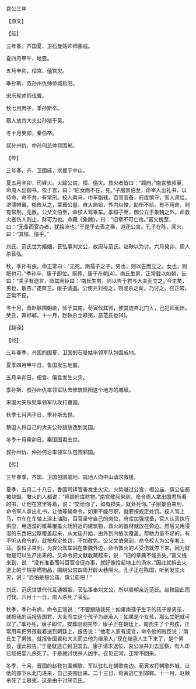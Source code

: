 

哀公三年

【原文】

【经】

三年春，齐国夏、卫石曼姑帅师围戚。

夏四月甲午，地震。

五月辛卯，桓宫、僖宫灾。

季孙斯、叔孙州仇帅师城启阳。

宋乐髡帅师伐曹。

秋七月丙子，季孙斯卒。

蔡人放其大夫公孙猎于吴。

冬十月癸卯，秦伯卒。

叔孙州仇、仲孙何忌帅师围邾。

【传】

三年春，齐、卫围戚，求援于中山。

夏五月辛卯，司铎火。火踰公宫，桓、僖灾。救火者皆曰：“顾府。”南宫敬叔至，命周人出御书，俟于宫，曰：“庀女而不在，死。”子服景伯至，命宰人出礼书，以待命，命不共，有常刑。校人乘马，巾车脂辖。百官官备，府库慎守，官人肃给。济濡帷幕，郁攸从之，蒙葺公屋。自大庙始，外内以悛，助所不给。有不用命，则有常刑，无赦。公父文伯至，命校人驾乘车。季桓子至，御公立于象魏之外。命救火者伤人则止，财可为也。命藏《象魏》，曰：“旧章不可亡也。”富父槐至，曰：“无备而官办者，犹拾渖也。”于是乎去表之槀，道还公宫。孔子在陈，闻火，曰：“其桓、僖乎。”

刘氏、范氏世为婚姻，苌弘事刘文公，故周与范氏。赵鞅以为讨。六月癸卯，周人杀苌弘。

秋，季孙有疾，命正常曰：“无死。南孺子之子，男也，则以告而立之。女也，则肥也可。”季孙卒，康子即位。既葬，康子在朝[4]。南氏生男，正常载以如朝，告曰：“夫子有遗言，命其圉臣曰：‘南氏生男，则以告于君与大夫而立之。’今生矣，男也，敢告。”遂奔卫。康子请退。公使共刘视之，则或杀之矣，乃讨之。召正常，正常不反。

冬十月，晋赵鞅围朝歌，师于其南。荀寅伐其郛，使其徒自北门入，己犯师而出。癸丑，奔邯郸。十一月，赵鞅杀士皋夷，恶范氏也[4]。

【翻译】

【经】

三年春季，齐国的国夏、卫国的石曼姑率领军队包围戚地。

夏季四月甲午日，鲁国发生地震。

五月辛卯日，桓宫、僖宫发生火灾。

季孙斯、叔孙州仇率领军队去修筑启阳这个地方的城墙。

宋国大夫乐髡率领军队攻打曹国。

秋季七月丙子日，季孙斯去世。

蔡国人将自己的大夫公孙猎放逐到吴国。

冬季十月癸卯日，秦国国君去世。

叔孙州仇、仲孙何忌率领军队包围邾国。

【传】

三年春季，齐国、卫国包围戚地，戚地人向中山请求救援。

夏季，五月二十八日，鲁国司铎官署发生火灾。火势越过公宫，桓公庙、僖公庙都被烧毁。救火的人都说：“照顾府库财物。”南宫敬叔来到，命令周人拿出国君所看的书，让他在宫里等着，说：“交给你了，如有损失，就处死你。”子服景伯来到，命令宰人拿出礼书，让他等候命令。如果不能尽职，就要按规定处罚。校人驾上马，巾车在车轴上涂上油脂，百官坚守自己的岗位，府库加强戒备，官人认真执行供应，用透湿的帷幕覆盖火场附近的建筑物，救火的器材就放在旁边。然后又用浸湿的东西把公屋覆盖起来，从太庙开始，由外到内依次覆盖。帮助力量不足的。有不听从命令的，就按规定处罚，不加赦免。公父文伯来到，命令校人为公车套上马。季桓子来到，为哀公驾车站在象魏外边，命令救火的人受伤就停下来，因为财物是可以生产出来的。又命令把文献收藏起来，说：“旧的章典不能丢失。”富父槐来到，说：“没有准备而叫百官仓促办事，就好像拾起地上的汤水。”因此就拆去火道上的干枯易燃物品，围绕公宫四周开辟火巷隔火。孔子正在陈国，听到发生火灾，说：“恐怕是桓公庙、僖公庙吧！”

刘氏、范氏世世代代互通婚姻，苌弘事奉刘文公，所以周朝亲近范氏。赵鞅因此而讨伐。六月十一日，周人杀死了苌弘。

秋季，季孙有病，命令正常说：“不要跟随我死！如果南孺子生下的孩子是男孩，就把我的话报告国君、大夫而立这个孩子为继承人；如果是个女孩，那么立肥就可以了。”季孙死，康子即位。安葬刚刚完毕，康子正在朝廷上。南氏生了个男孩，正常用车把男孩载着送到朝廷上，报告说：“他老人家有遗言，命令他的贱臣说：‘南氏生了男孩，就报告国君和大夫而立他为继承人。’现在继承人生下来了，是个男孩，谨此报告。”于是就逃亡到卫国去。康子请求退位，哀公派共刘去巡察，有人却已经把婴儿杀死了。于是就讨伐杀人凶手。召见正常，正常不回来。

冬季，十月，晋国的赵鞅包围朝歌，军队驻扎在朝歌南边。荀寅攻打朝歌外城，让他的部下从北门进来，自己突围出来。二十三日，荀寅逃亡到邯郸。十一月，赵鞅杀死了士皋夷，这是由于讨厌范氏。

